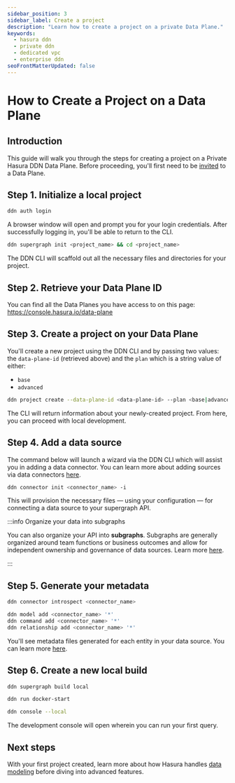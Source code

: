 ```yaml
---
sidebar_position: 3
sidebar_label: Create a project
description: "Learn how to create a project on a private Data Plane."
keywords:
  - hasura ddn
  - private ddn
  - dedicated vpc
  - enterprise ddn
seoFrontMatterUpdated: false
---
```



# How to Create a Project on a Data Plane

## Introduction

This guide will walk you through the steps for creating a project on a Private Hasura DDN Data Plane. Before proceeding,
you'll first need to be [invited](/deployment/private-ddn/data-plane-collaboration.mdx) to a Data Plane.

<Prereqs />

## Step 1. Initialize a local project

```sh title="Being by authenticating your CLI seession:"
ddn auth login
```

A browser window will open and prompt you for your login credentials. After successfully logging in, you'll be able to
return to the CLI.

```sh title="Next, creat a new local project:"
ddn supergraph init <project_name> && cd <project_name>
```

The DDN CLI will scaffold out all the necessary files and directories for your project.

## Step 2. Retrieve your Data Plane ID

You can find all the Data Planes you have access to on this page: https://console.hasura.io/data-plane

## Step 3. Create a project on your Data Plane

You'll create a new project using the DDN CLI and by passing two values: the `data-plane-id` (retrieved above) and the
`plan` which is a string value of either:

- `base`
- `advanced`

```sh title="Create a new project using your Data Plane ID and plan choice:"
ddn project create --data-plane-id <data-plane-id> --plan <base|advanced>
```

The CLI will return information about your newly-created project. From here, you can proceed with local development.

## Step 4. Add a data source

The command below will launch a wizard via the DDN CLI which will assist you in adding a data connector. You can learn
more about adding sources via data connectors [here](/data-sources/connect-to-a-source.mdx).

```sh title="Add a data source using the CLI:"
ddn connector init <connector_name> -i
```

This will provision the necessary files — using your configuration — for connecting a data source to your supergraph
API.

:::info Organize your data into subgraphs

You can also organize your API into **subgraphs**. Subgraphs are generally organized around team functions or business
outcomes and allow for independent ownership and governance of data sources. Learn more
[here](/project-configuration/subgraphs.mdx).

:::

## Step 5. Generate your metadata

```sh title="First, introspect your data source:"
ddn connector introspect <connector_name>
```

```sh title="Then, generate the metadata:"
ddn model add <connector_name> '*'
ddn command add <connector_name> '*'
ddn relationship add <connector_name> '*'
```

You'll see metadata files generated for each entity in your data source. You can learn more
[here](/data-modeling/overview.mdx).

## Step 6. Create a new local build

```sh title="You can now create a local build:"
ddn supergraph build local
```

```sh title="Then run your local services, including the Hasura DDN Engine and your connector(s):"
ddn run docker-start
```

```sh title="Finally, open the local development console usign the CLI:"
ddn console --local
```

The development console will open wherein you can run your first query.

## Next steps

With your first project created, learn more about how Hasura handles [data modeling](/data-modeling/overview.mdx) before
diving into advanced features.
